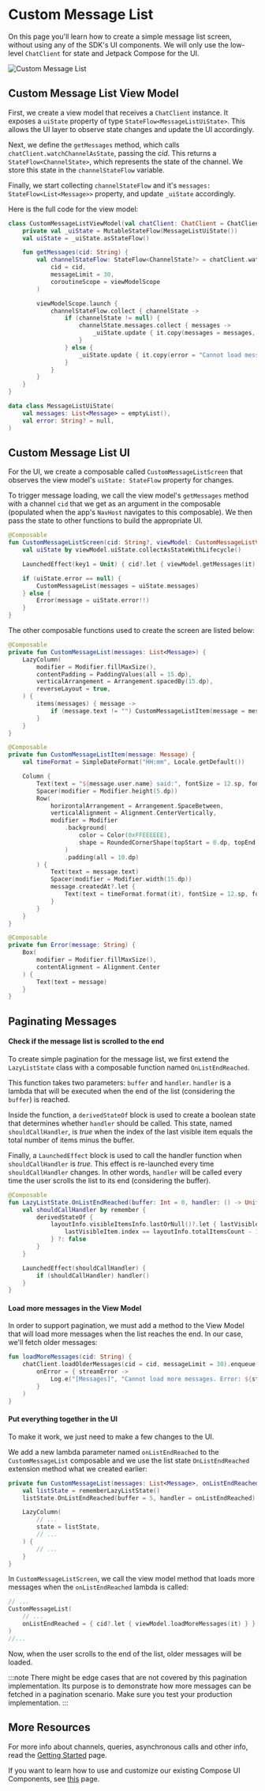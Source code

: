 # Custom Message List

On this page you'll learn how to create a simple message list screen, without using any of the SDK's UI components. We will only use the low-level `ChatClient` for state and Jetpack Compose for the UI.

![Custom Message List](../assets/cookbook_custom_message_list.png)

## Custom Message List View Model

First, we create a view model that receives a `ChatClient` instance. It exposes a `uiState` property of type `StateFlow<MessageListUiState>`. This allows the UI layer to observe state changes and update the UI accordingly.

Next, we define the `getMessages` method, which calls `chatClient.watchChannelAsState`, passing the _cid_. This returns a `StateFlow<ChannelState>`, which represents the state of the channel. We store this state in the `channelStateFlow` variable.

Finally, we start collecting `channelStateFlow` and it's `messages: StateFlow<List<Message>>` property, and update `_uiState` accordingly.

Here is the full code for the view model:

```kotlin
class CustomMessageListViewModel(val chatClient: ChatClient = ChatClient.instance()) : ViewModel() {
    private val _uiState = MutableStateFlow(MessageListUiState())
    val uiState = _uiState.asStateFlow()

    fun getMessages(cid: String) {
        val channelStateFlow: StateFlow<ChannelState?> = chatClient.watchChannelAsState(
            cid = cid,
            messageLimit = 30,
            coroutineScope = viewModelScope
        )

        viewModelScope.launch {
            channelStateFlow.collect { channelState ->
                if (channelState != null) {
                    channelState.messages.collect { messages ->
                        _uiState.update { it.copy(messages = messages, error = null) }
                    }
                } else {
                    _uiState.update { it.copy(error = "Cannot load messages") }
                }
            }
        }
    }
}

data class MessageListUiState(
    val messages: List<Message> = emptyList(),
    val error: String? = null,
)
```

## Custom Message List UI

For the UI, we create a composable called `CustomMessageListScreen` that observes the view model's `uiState: StateFlow` property for changes.

To trigger message loading, we call the view model's `getMessages` method with a channel `cid` that we get as an argument in the composable (populated when the app's `NavHost` navigates to this composable). We then pass the state to other functions to build the appropriate UI.

```kotlin
@Composable
fun CustomMessageListScreen(cid: String?, viewModel: CustomMessageListViewModel = viewModel()) {
    val uiState by viewModel.uiState.collectAsStateWithLifecycle()

    LaunchedEffect(key1 = Unit) { cid?.let { viewModel.getMessages(it) } }

    if (uiState.error == null) {
        CustomMessageList(messages = uiState.messages)
    } else {
        Error(message = uiState.error!!)
    }
}
```

The other composable functions used to create the screen are listed below:
```kotlin
@Composable
private fun CustomMessageList(messages: List<Message>) {
    LazyColumn(
        modifier = Modifier.fillMaxSize(),
        contentPadding = PaddingValues(all = 15.dp),
        verticalArrangement = Arrangement.spacedBy(15.dp),
        reverseLayout = true,
    ) {
        items(messages) { message ->
            if (message.text != "") CustomMessageListItem(message = message)
        }
    }
}

@Composable
private fun CustomMessageListItem(message: Message) {
    val timeFormat = SimpleDateFormat("HH:mm", Locale.getDefault())

    Column {
        Text(text = "${message.user.name} said:", fontSize = 12.sp, fontWeight = FontWeight.Light)
        Spacer(modifier = Modifier.height(5.dp))
        Row(
            horizontalArrangement = Arrangement.SpaceBetween,
            verticalAlignment = Alignment.CenterVertically,
            modifier = Modifier
                .background(
                    color = Color(0xFFEEEEEE),
                    shape = RoundedCornerShape(topStart = 0.dp, topEnd = 10.dp, bottomEnd = 10.dp, bottomStart = 10.dp)
                )
                .padding(all = 10.dp)
        ) {
            Text(text = message.text)
            Spacer(modifier = Modifier.width(15.dp))
            message.createdAt?.let {
                Text(text = timeFormat.format(it), fontSize = 12.sp, fontWeight = FontWeight.Light)
            }
        }
    }
}

@Composable
private fun Error(message: String) {
    Box(
        modifier = Modifier.fillMaxSize(),
        contentAlignment = Alignment.Center
    ) {
        Text(text = message)
    }
}
```

## Paginating Messages

#### Check if the message list is scrolled to the end 

To create simple pagination for the message list, we first extend the `LazyListState` class with a composable function named `OnListEndReached`.

This function takes two parameters: `buffer` and `handler`. `handler` is a lambda that will be executed when the end of the list (considering the `buffer`) is reached.

Inside the function, a `derivedStateOf` block is used to create a boolean state that determines whether `handler` should be called. This state, named `shouldCallHandler`, is _true_ when the index of the last visible item equals the total number of items minus the buffer.

Finally, a `LaunchedEffect` block is used to call the handler function when `shouldCallHandler` is _true_. This effect is re-launched every time `shouldCallHandler` changes. In other words, `handler` will be called every time the user scrolls the list to its end (considering the buffer).

```kotlin
@Composable
fun LazyListState.OnListEndReached(buffer: Int = 0, handler: () -> Unit) {
    val shouldCallHandler by remember {
        derivedStateOf {
            layoutInfo.visibleItemsInfo.lastOrNull()?.let { lastVisibleItem ->
                lastVisibleItem.index == layoutInfo.totalItemsCount - 1 - buffer
            } ?: false
        }
    }

    LaunchedEffect(shouldCallHandler) {
        if (shouldCallHandler) handler()
    }
}
```

#### Load more messages in the View Model

In order to support pagination, we must add a method to the View Model that will load more messages when the list reaches the end. In our case, we'll fetch older messages:

```kotlin
fun loadMoreMessages(cid: String) {
    chatClient.loadOlderMessages(cid = cid, messageLimit = 30).enqueue(
        onError = { streamError ->
            Log.e("[Messages]", "Cannot load more messages. Error: ${streamError.message}")
        }
    )   
}
```

#### Put everything together in the UI

To make it work, we just need to make a few changes to the UI.

We add a new lambda parameter named `onListEndReached` to the `CustomMessageList` composable and we use the list state `OnListEndReached` extension method what we created earlier:

```kotlin
private fun CustomMessageList(messages: List<Message>, onListEndReached: () -> Unit) {
    val listState = rememberLazyListState()
    listState.OnListEndReached(buffer = 5, handler = onListEndReached)

    LazyColumn(
        // ...
        state = listState,
        // ...
    ) {
        // ...
    }
}
```

In `CustomMessageListScreen`, we call the view model method that loads more messages when the `onListEndReached` lambda is called:

```kotlin
// ...
CustomMessageList(
    // ...
    onListEndReached = { cid?.let { viewModel.loadMoreMessages(it) } }
)
//...
```

Now, when the user scrolls to the end of the list, older messages will be loaded.

:::note
There might be edge cases that are not covered by this pagination implementation. Its purpose is to demonstrate how more messages can be fetched in a pagination scenario. Make sure you test your production implementation.
:::

## More Resources
<!-- TODO check links -->
<!-- TODO link to State plugin (explain watchChannelAsState) -->

For more info about channels, queries, asynchronous calls and other info, read the [Getting Started](../01-basics/03-getting-started.mdx) page.

If you want to learn how to use and customize our existing Compose UI Components, see [this](../03-compose/01-overview.mdx) page.